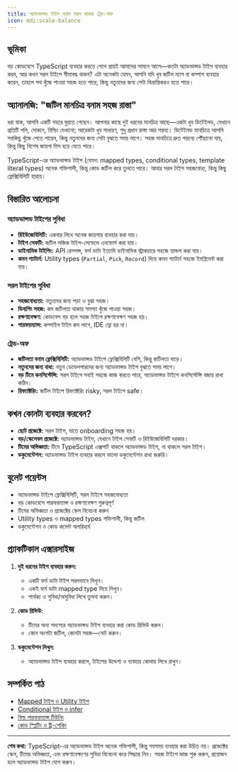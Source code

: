 ```yaml
---
title: অ্যাডভান্সড টাইপ বনাম সরল থাকার ট্রেড-অফ
icon: mdi:scale-balance
---
```


## ভূমিকা

বড় কোডবেসে TypeScript ব্যবহার করতে গেলে প্রায়ই আমাদের সামনে আসে—কতটা অ্যাডভান্সড টাইপ ব্যবহার করব, আর কখন সরল টাইপে সীমাবদ্ধ থাকব? এটা অনেকটা যেমন, আপনি যদি খুব জটিল ম্যাপ বা কম্পাস ব্যবহার করেন, তাহলে পথ খুঁজে পাওয়া সহজ হতে পারে, কিন্তু নতুনদের জন্য সেটা বিভ্রান্তিকরও হতে পারে।

## অ্যানালজি: "জটিল মানচিত্র বনাম সহজ রাস্তা"

ধরা যাক, আপনি একটি শহরে ঘুরতে গেছেন। আপনার কাছে দুই ধরনের মানচিত্র আছে—একটা খুব ডিটেইলড, যেখানে প্রতিটি গলি, দোকান, বিল্ডিং দেখানো; আরেকটা খুব সাধারণ, শুধু প্রধান রাস্তা আর গন্তব্য। ডিটেইলড মানচিত্রে আপনি সবকিছু খুঁজে পেতে পারেন, কিন্তু নতুনদের জন্য সেটা বুঝতে সময় লাগে। সহজ মানচিত্রে দ্রুত গন্তব্যে পৌঁছানো যায়, কিন্তু কিছু বিশেষ জায়গা মিস হয়ে যেতে পারে।

TypeScript-এর অ্যাডভান্সড টাইপ (যেমন: mapped types, conditional types, template literal types) অনেক শক্তিশালী, কিন্তু কোড জটিল করে তুলতে পারে। আবার সরল টাইপ সহজবোধ্য, কিন্তু কিছু ফ্লেক্সিবিলিটি হারায়।

## বিস্তারিত আলোচনা

### অ্যাডভান্সড টাইপের সুবিধা
- **রিইউজেবিলিটি:** একবার লিখে অনেক জায়গায় ব্যবহার করা যায়।
- **টাইপ সেফটি:** জটিল লজিক টাইপ-লেভেলে এনফোর্স করা যায়।
- **ডাইনামিক টাইপিং:** API রেসপন্স, ফর্ম ডাটা ইত্যাদি ডাইনামিক স্ট্রাকচারে সহজে হ্যান্ডল করা যায়।
- **কমন প্যাটার্ন:** Utility types (`Partial`, `Pick`, `Record`) দিয়ে কমন প্যাটার্ন সহজে ইমপ্লিমেন্ট করা যায়।

### সরল টাইপের সুবিধা
- **সহজবোধ্যতা:** নতুনদের জন্য পড়া ও বুঝা সহজ।
- **ডিবাগিং সহজ:** কম জটিলতা থাকায় সমস্যা খুঁজে পাওয়া সহজ।
- **রক্ষণাবেক্ষণ:** কোডবেস বড় হলে সহজ টাইপে রক্ষণাবেক্ষণ সহজ হয়।
- **পারফরম্যান্স:** কম্পাইল টাইম কম লাগে, IDE স্লো হয় না।

### ট্রেড-অফ
- **জটিলতা বনাম ফ্লেক্সিবিলিটি:** অ্যাডভান্সড টাইপে ফ্লেক্সিবিলিটি বেশি, কিন্তু জটিলতা বাড়ে।
- **নতুনদের জন্য বাধা:** নতুন ডেভেলপারদের জন্য অ্যাডভান্সড টাইপ বুঝতে সময় লাগে।
- **বড় টিমে কনসিস্টেন্সি:** সরল টাইপে সবাই সহজে কাজ করতে পারে, অ্যাডভান্সড টাইপে কনসিস্টেন্সি বজায় রাখা কঠিন।
- **রিফ্যাক্টরিং:** জটিল টাইপে রিফ্যাক্টরিং risky, সরল টাইপে safe।

## কখন কোনটা ব্যবহার করবেন?
- **ছোট প্রজেক্টে:** সরল টাইপ, যাতে onboarding সহজ হয়।
- **বড়/স্কেলেবল প্রজেক্টে:** অ্যাডভান্সড টাইপ, যেখানে টাইপ সেফটি ও রিইউজেবিলিটি দরকার।
- **টিমের অভিজ্ঞতা:** টিমে TypeScript এক্সপার্ট থাকলে অ্যাডভান্সড টাইপ, না থাকলে সরল টাইপ।
- **ডকুমেন্টেশন:** অ্যাডভান্সড টাইপ ব্যবহার করলে ভালো ডকুমেন্টেশন রাখা জরুরি।

## বুলেট পয়েন্টস
- অ্যাডভান্সড টাইপে ফ্লেক্সিবিলিটি, সরল টাইপে সহজবোধ্যতা
- বড় কোডবেসে পারফরম্যান্স ও রক্ষণাবেক্ষণ গুরুত্বপূর্ণ
- টিমের অভিজ্ঞতা ও প্রজেক্টের স্কেল বিবেচনা করুন
- Utility types ও mapped types শক্তিশালী, কিন্তু জটিল
- ডকুমেন্টেশন ও কোড কমেন্ট অপরিহার্য

## প্র্যাকটিকাল এক্সারসাইজ

1. **দুই ধরনের টাইপ ব্যবহার করুন:**
   - একটি ফর্ম ডাটা টাইপ সরলভাবে লিখুন।
   - একই ফর্ম ডাটা mapped type দিয়ে লিখুন।
   - পার্থক্য ও সুবিধা/অসুবিধা লিখে তুলনা করুন।

2. **কোড রিভিউ:**
   - টিমের অন্য সদস্যের অ্যাডভান্সড টাইপ ব্যবহার করা কোড রিভিউ করুন।
   - কোন অংশটা জটিল, কোনটা সহজ—নোট করুন।

3. **ডকুমেন্টেশন লিখুন:**
   - অ্যাডভান্সড টাইপ ব্যবহার করলে, টাইপের উদ্দেশ্য ও ব্যবহার কোথায় লিখে রাখুন।

## সম্পর্কিত পাঠ
- [Mapped টাইপ ও Utility টাইপ](/typescript/utility-types)
- [Conditional টাইপ ও infer](/typescript/conditional-types)
- [বিল্ড পারফরম্যান্স টিউনিং](/typescript/build-optimization)
- [কোড স্প্লিটিং ও ট্রি-শেকিং](/typescript/tree-shaking)

---

**শেষ কথা:**
TypeScript-এর অ্যাডভান্সড টাইপ অনেক শক্তিশালী, কিন্তু সবসময় ব্যবহার করা উচিত নয়। প্রজেক্টের স্কেল, টিমের অভিজ্ঞতা, এবং রক্ষণাবেক্ষণের সুবিধা বিবেচনা করে সিদ্ধান্ত নিন। সহজ টাইপে কাজ শুরু করুন, প্রয়োজন হলে অ্যাডভান্সড টাইপ যোগ করুন।
